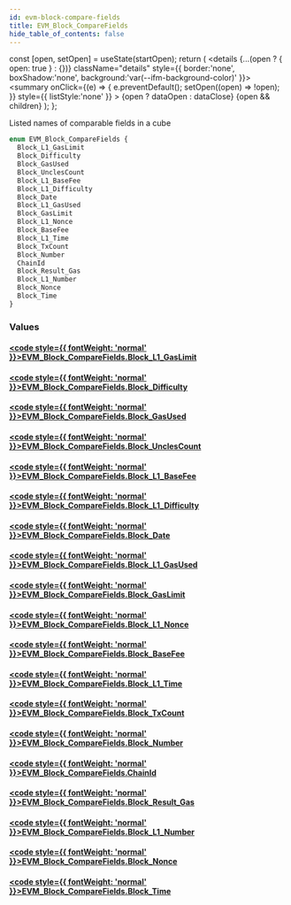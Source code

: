 ```yaml
---
id: evm-block-compare-fields
title: EVM_Block_CompareFields
hide_table_of_contents: false
---
```







  const [open, setOpen] = useState(startOpen);
  return (
    <details {...(open ? { open: true } : {})} className="details" style={{ border:'none', boxShadow:'none', background:'var(--ifm-background-color)' }}>
      <summary
        onClick={(e) => {
          e.preventDefault();
          setOpen((open) => !open);
        }}
        style={{ listStyle:'none' }}
      >
      {open ? dataOpen : dataClose}
      </summary>
      {open && children}
    </details>
  );
};








Listed names of comparable fields in a cube


```graphql
enum EVM_Block_CompareFields {
  Block_L1_GasLimit
  Block_Difficulty
  Block_GasUsed
  Block_UnclesCount
  Block_L1_BaseFee
  Block_L1_Difficulty
  Block_Date
  Block_L1_GasUsed
  Block_GasLimit
  Block_L1_Nonce
  Block_BaseFee
  Block_L1_Time
  Block_TxCount
  Block_Number
  ChainId
  Block_Result_Gas
  Block_L1_Number
  Block_Nonce
  Block_Time
}
```




### Values

#### [<code style={{ fontWeight: 'normal' }}>EVM_Block_CompareFields.<b>Block_L1_GasLimit</b></code>](#)  
> 
> 
> 
> 

#### [<code style={{ fontWeight: 'normal' }}>EVM_Block_CompareFields.<b>Block_Difficulty</b></code>](#)  
> 
> 
> 
> 

#### [<code style={{ fontWeight: 'normal' }}>EVM_Block_CompareFields.<b>Block_GasUsed</b></code>](#)  
> 
> 
> 
> 

#### [<code style={{ fontWeight: 'normal' }}>EVM_Block_CompareFields.<b>Block_UnclesCount</b></code>](#)  
> 
> 
> 
> 

#### [<code style={{ fontWeight: 'normal' }}>EVM_Block_CompareFields.<b>Block_L1_BaseFee</b></code>](#)  
> 
> 
> 
> 

#### [<code style={{ fontWeight: 'normal' }}>EVM_Block_CompareFields.<b>Block_L1_Difficulty</b></code>](#)  
> 
> 
> 
> 

#### [<code style={{ fontWeight: 'normal' }}>EVM_Block_CompareFields.<b>Block_Date</b></code>](#)  
> 
> 
> 
> 

#### [<code style={{ fontWeight: 'normal' }}>EVM_Block_CompareFields.<b>Block_L1_GasUsed</b></code>](#)  
> 
> 
> 
> 

#### [<code style={{ fontWeight: 'normal' }}>EVM_Block_CompareFields.<b>Block_GasLimit</b></code>](#)  
> 
> 
> 
> 

#### [<code style={{ fontWeight: 'normal' }}>EVM_Block_CompareFields.<b>Block_L1_Nonce</b></code>](#)  
> 
> 
> 
> 

#### [<code style={{ fontWeight: 'normal' }}>EVM_Block_CompareFields.<b>Block_BaseFee</b></code>](#)  
> 
> 
> 
> 

#### [<code style={{ fontWeight: 'normal' }}>EVM_Block_CompareFields.<b>Block_L1_Time</b></code>](#)  
> 
> 
> 
> 

#### [<code style={{ fontWeight: 'normal' }}>EVM_Block_CompareFields.<b>Block_TxCount</b></code>](#)  
> 
> 
> 
> 

#### [<code style={{ fontWeight: 'normal' }}>EVM_Block_CompareFields.<b>Block_Number</b></code>](#)  
> 
> 
> 
> 

#### [<code style={{ fontWeight: 'normal' }}>EVM_Block_CompareFields.<b>ChainId</b></code>](#)  
> 
> 
> 
> 

#### [<code style={{ fontWeight: 'normal' }}>EVM_Block_CompareFields.<b>Block_Result_Gas</b></code>](#)  
> 
> 
> 
> 

#### [<code style={{ fontWeight: 'normal' }}>EVM_Block_CompareFields.<b>Block_L1_Number</b></code>](#)  
> 
> 
> 
> 

#### [<code style={{ fontWeight: 'normal' }}>EVM_Block_CompareFields.<b>Block_Nonce</b></code>](#)  
> 
> 
> 
> 

#### [<code style={{ fontWeight: 'normal' }}>EVM_Block_CompareFields.<b>Block_Time</b></code>](#)  
> 
> 
> 
> 



